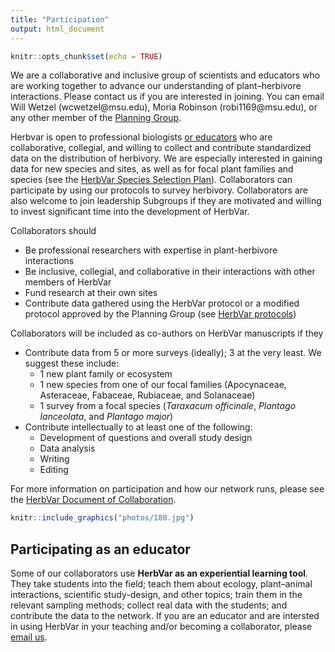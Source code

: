 ```yaml
---
title: "Participation"
output: html_document
---
```


```r
knitr::opts_chunk$set(echo = TRUE)
```

We are a collaborative and inclusive group of scientists and educators who are working together to advance our understanding of plant--herbivore interactions. Please contact us if you are interested in joining. You can email Will Wetzel (wcwetzel@msu.edu), Moria Robinson (robi1169@msu.edu), or any other member of the [Planning Group](leadership.html).

Herbvar is open to professional biologists [or educators](#edu) who are collaborative, collegial, and willing to collect and contribute standardized data on the distribution of herbivory. We are especially interested in gaining data for new species and sites, as well as for focal plant families and species (see the [HerbVar Species Selection Plan](protocols/HerbVar Species Selection Plan.pdf)). Collaborators can participate by using our protocols to survey herbivory. Collaborators are also welcome to join leadership Subgroups if they are motivated and willing to invest significant time into the development of HerbVar.

Collaborators should

* Be professional researchers with expertise in plant-herbivore interactions
* Be inclusive, collegial, and collaborative in their interactions with other members of HerbVar
* Fund research at their own sites
* Contribute data gathered using the HerbVar protocol or a modified protocol approved by the Planning Group (see [HerbVar protocols](protocols.html))

Collaborators will be included as co-authors on HerbVar manuscripts if they

* Contribute data from 5 or more surveys (ideally); 3 at the very least. We suggest these include:
  + 1 new plant family or ecosystem
  + 1 new species from one of our focal families (Apocynaceae, Asteraceae, Fabaceae, Rubiaceae, and Solanaceae)
  + 1 survey from a focal species (_Taraxacum officinale_, _Plantago lanceolata_, and _Plantago major_)
* Contribute intellectually to at least one of the following:
  + Development of questions and overall study design
  + Data analysis
  + Writing
  + Editing

For more information on participation and how our network runs, please see the [HerbVar Document of Collaboration](/protocols/HerbVar Document of Collaboration.pdf).

```r
knitr::include_graphics("photos/180.jpg")
```


## Participating as an educator {#edu}
Some of our collaborators use **HerbVar as an experiential learning tool**. They take students into the field; teach them about ecology, plant--animal interactions, scientific study-design, and other topics; train them in the relevant sampling methods; collect real data with the students; and contribute the data to the network. If you are an educator and are intersted in using HerbVar in your teaching and/or becoming a collaborator, please [email us](leadership.html).



